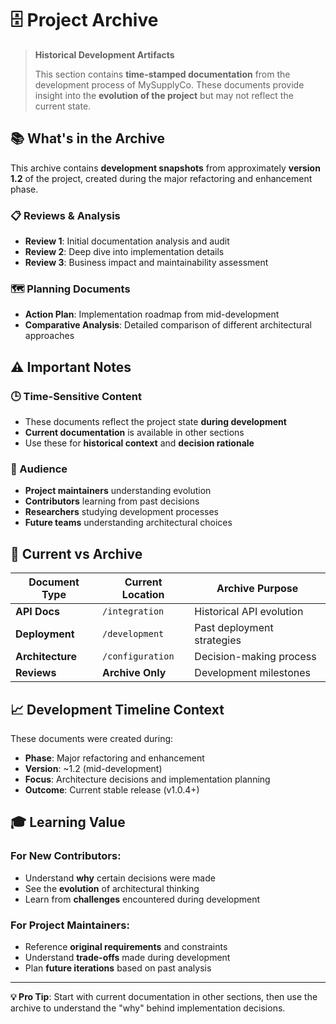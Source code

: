 # 🗄️ Project Archive

> **Historical Development Artifacts**
> 
> This section contains **time-stamped documentation** from the development process of MySupplyCo. These documents provide insight into the **evolution of the project** but may not reflect the current state.

## 📚 **What's in the Archive**

This archive contains **development snapshots** from approximately **version 1.2** of the project, created during the major refactoring and enhancement phase.

### **📋 Reviews & Analysis**
- **Review 1**: Initial documentation analysis and audit
- **Review 2**: Deep dive into implementation details
- **Review 3**: Business impact and maintainability assessment

### **🗺️ Planning Documents**
- **Action Plan**: Implementation roadmap from mid-development
- **Comparative Analysis**: Detailed comparison of different architectural approaches

## ⚠️ **Important Notes**

### **🕒 Time-Sensitive Content**
- These documents reflect the project state **during development**
- **Current documentation** is available in other sections
- Use these for **historical context** and **decision rationale**

### **🎯 Audience**
- **Project maintainers** understanding evolution
- **Contributors** learning from past decisions
- **Researchers** studying development processes
- **Future teams** understanding architectural choices

## 🔄 **Current vs Archive**

| Document Type | Current Location | Archive Purpose |
|---------------|------------------|-----------------|
| **API Docs** | `/integration` | Historical API evolution |
| **Deployment** | `/development` | Past deployment strategies |
| **Architecture** | `/configuration` | Decision-making process |
| **Reviews** | **Archive Only** | Development milestones |

## 📈 **Development Timeline Context**

These documents were created during:
- **Phase**: Major refactoring and enhancement
- **Version**: ~1.2 (mid-development)
- **Focus**: Architecture decisions and implementation planning
- **Outcome**: Current stable release (v1.0.4+)

## 🎓 **Learning Value**

### **For New Contributors:**
- Understand **why** certain decisions were made
- See the **evolution** of architectural thinking
- Learn from **challenges** encountered during development

### **For Project Maintainers:**
- Reference **original requirements** and constraints
- Understand **trade-offs** made during development
- Plan **future iterations** based on past analysis

---

**💡 Pro Tip**: Start with current documentation in other sections, then use the archive to understand the "why" behind implementation decisions.

